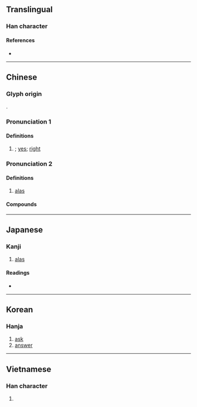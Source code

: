 {{also|誒}}
{{character info/new}}
==Translingual==

===Han character===
{{Han char|rn=30|rad=口|as=07|sn=10|four=63034|canj=RIOK|ids=⿰口矣}}

====References====
* {{Han ref|kx=0192.040|dkj=03701|dj=0411.120|hdz=10635.060|uh=5509|ud=21769|bh=ADFC|bd=44540}}

----

==Chinese==
{{zh-forms}}

===Glyph origin===
{{Han etym}}
{{Han compound|口|矣|ls=psc|c1=s|c2=p|t1=mouth}}.

===Pronunciation 1===
{{zh-pron
|m=āi
|c=aai1,oi1
|mn=ml:ai/qz,xm,zz:ài/tw:haih
|h=pfs=ái
|cat=intj
}}

====Definitions====
{{zh-hanzi}}

# {{non-gloss definition|interjection or grunt of agreement}}; [[yes]]; [[right]]

===Pronunciation 2===
{{zh-pron
|m=ài
|c=aai1,oi1
|mn=haih
|h=pfs=ái
|cat=intj
}}

====Definitions====
{{zh-hanzi}}

# [[alas]]

====Compounds====
{{zh-der|唉聲歎氣|唉呀|唉聲嘆氣|唉唷}}

{{zh-cat|Intermediate}}

----

==Japanese==

===Kanji===
{{ja-kanji|grade=|rs=口07}}

# [[alas]]

====Readings====
* {{ja-readings
|goon=い, き
|kanon=あい, かい
|kun=[[ああ]] (aa), [[ああおお]] (aaoo), [[いやいやこたえる]] (iyaiyakotaeru)}}

----

==Korean==

===Hanja===
{{ko-hanja|hangeul=애|rv=ae|mr=ae|y=ay}}

# [[ask]]
# [[answer]]

----

==Vietnamese==

===Han character===
{{vi-hantu|[[ai]], [[hãy]], [[hởi]], [[hỡi]], [[hễ]], [[hĩ]], [[hơi]]|rs=口07}}

# {{rfdef|vi}}